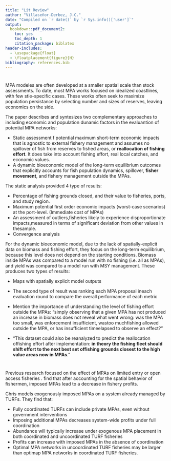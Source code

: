 ```yaml
---
title: "Lit Review"
author: "Villaseñor-Derbez, J.C."
date: "Compiled on `r date()` by `r Sys.info()['user']`"
output:
  bookdown::pdf_document2:
    toc: yes
    toc_depth: 1
    citation_package: biblatex
header-includes:
  - \usepackage{float}
  - \floatplacement{figure}{H}
bibliography: references.bib
---
```



# \citeauthor{white_2013}

## \citetitle{white_2013}

MPA modeles are often developed at a smaller spatial scale than stock assessments. To date, most MPA works focused on idealized coastlines, with few stie-specific cases. These works often seek to maximize population persistance by selecting number and sizes of reserves, leaving economics on the side.

The paper describes and syntesizes two complementary approaches to including economic and population dunamic factors in the evaluantion of potential MPA networks:

- Static assessment f potential maximum short-term economic impacts that is agnostic to external fishery management and assumes no spillover of fish from reserves to fished areas, or **reallocation of fishing effort**. It does take into account fishing effort, real local catches, and economic values.
- A dynamic bioeconomic model of the long-term equilibrium outcomes that explicitly accounts for fish population dynamics, spillover, **fisher movement**, and fishery management outside the MPAs.

The static analysis provided 4 type of results:

- Percentage of fishing grounds closed, and their value to fisheries, ports, and study region.
- Maximum potential first order economic impacts (worst-case scenarios) at the port-level. (Immediate cost of MPAs)
- An assessment of outliers,fisheries likely to experience disproportionate impacts,measured in terms of significant deviation from other values in thesample.
- Convergence analysis

For the dynamic bioeconomic model, due to the lack of spatially-explicit data on biomass and fishing effort, they focus on the long-term equilibrium, because this level does not depend on the starting conditions. Biomass inside MPAs was compared to a model run with no fishing (i.e. all as MPAs), and yield was compared to a model run with MSY management. These produces two types of results:

- Maps with spatially explicit model outputs
- The second type of result was ranking each MPA proposal ineach evaluation round to compare the overall performance of each metric

- Mention the importance of understanding the level of fishing effort outside the MPAs: "simply observing that a given MPA has not produced an increase in biomass does not reveal what went wrong: was the MPA too small, was enforcement insufficient, wastoo muchfishing allowed outside the MPA, or has insufficient timeelapsed to observe an effect?"
- "This dataset could also be reanalyzed to predict the reallocation offishing effort after implementation: **in theory the fishing fleet should shift effort to the next best set offishing grounds closest to the high value areas now in MPAs**."


# \citeauthor{costello_2010}

## \citetitle{costello_2010}

Previous research focused on the effect of MPAs on limited entry or open access fisheries \footcite{sanchirico_2001,sanchirico_2002,smith_2003}. \citeauthor{smith_2003} find that after accounting for the spatial behavior of fishermen, imposed MPAs lead to a decrease in fishery profits.

Chris models exogenously imposed MPAs on a system already managed by TURFs. They find that:

- Fully coordinated TURFs can include private MPAs, even without government interventions
- Imposing additional MPAs decreases system-wide profits under full coordination
- Abundance will typically increase under exogenous MPA placement in both coordinated and uncoordinated TURF fisheries
- Profits can increase with imposed MPAs in the absence of coordination
- Optimal MPA networks in uncoordinated TURF fisheries may be larger than optimap MPA networks in coordinated TURF fisheries.



























